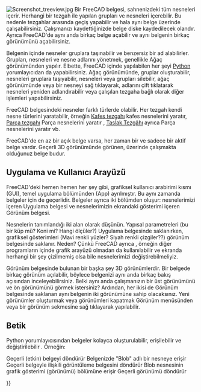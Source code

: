 <languages/>

{{Docnav
|[[Navigation_Cube|Navigation Cube]]
|[[Property_editor|Property editor]]
}}

{{TOCright}}

[[Image:Screenshot treeview.jpg|left]]
Bir FreeCAD belgesi, sahnenizdeki tüm nesneleri içerir. Herhangi bir tezgah ile yapılan grupları ve nesneleri içerebilir. Bu nedenle tezgahlar arasında geçiş yapabilir ve hala aynı belge üzerinde çalışabilirsiniz. Çalışmanızı kaydettiğinizde belge diske kaydedilecek olandır. Ayrıca FreeCAD'de aynı anda birkaç belge açabilir ve aynı belgenin birkaç görünümünü açabilirsiniz.

<div class="mw-translate-fuzzy">
Belgenin içinde nesneler gruplara taşınabilir ve benzersiz bir ad alabilirler. Grupları, nesneleri ve nesne adlarını yönetmek, genellikle Ağaç görünümünden yapılır. Elbette, FreeCAD içinde yapılabilen her şeyi [[Python]] yorumlayıcıdan da yapabilirsiniz. Ağaç görünümünde, gruplar oluşturabilir, nesneleri gruplara taşıyabilir, nesneleri veya grupları silebilir, ağaç görünümünde veya bir nesneyi sağ tıklayarak, adlarını çift tıklatarak nesneleri yeniden adlandırabilir veya çalışılan tezgaha bağlı olarak diğer işlemleri yapabilirsiniz.
</div>

<div class="mw-translate-fuzzy">
FreeCAD belgesindeki nesneler farklı türlerde olabilir. Her tezgah kendi nesne türlerini yaratabilir, örneğin [[Mesh Workbench|Kafes tezgahı]] kafes nesnelerini yaratır, [[Part Workbench|Parça tezgahı]] Parça nesnelerini yaratır , [[Draft Workbench|Taslak Tezgâhı]] ayrıca Parça nesnelerini yaratır vb.
</div>

FreeCAD'de en az bir açık belge varsa, her zaman bir ve sadece bir aktif belge vardır. Geçerli 3D görünümünde görünen, üzerinde çalışmakta olduğunuz belge budur.

<span id="Application_and_User_Interface"></span>
==Uygulama ve Kullanıcı Arayüzü==

FreeCAD'deki hemen hemen her şey gibi, grafiksel kullanıcı arabirimi kısmı (GUI), temel uygulama bölümünden (App) ayrılmıştır. Bu aynı zamanda belgeler için de geçerlidir. Belgeler ayrıca iki bölümden oluşur: nesnelerimizi içeren Uygulama belgesi ve nesnelerimizin ekrandaki gösterimi içeren Görünüm belgesi. 

Nesnelerin tanımlandığı iki alan olarak düşünün. Yapısal parametreleri (bu bir küp mü? Koni mi? Hangi ölçüler?) Uygulama belgesinde saklanırken, grafiksel gösterimleri (Mavi renkli yüzler? Siyah renkli çizgiler??) görünüm belgesinde saklanır. Neden? Çünkü FreeCAD ayrıca , örneğin diğer programların içinde grafik arayüzü olmadan da kullanılabilir ve ekranda herhangi bir şey çizilmemiş olsa bile nesnelerimizi değiştirebilmeliyiz.

Görünüm belgesinde bulunan bir başka şey 3D görünümlerdir. Bir belgede birkaç görünüm açılabilir, böylece belgenizi aynı anda birkaç bakış açısından inceleyebilirsiniz. Belki aynı anda çalışmanızın bir üst görünümünü ve ön görünümünü görmek istersiniz? Ardından, her ikisi de Görünüm belgesinde saklanan aynı belgenin iki görünümüne sahip olacaksınız. Yeni görünümler oluşturmak veya görünümleri kapatmak Görünüm menüsünden veya bir görünüm sekmesine sağ tıklayarak yapılabilir.

<span id="Scripting"></span>
==Betik==

<div class="mw-translate-fuzzy">
Python yorumlayıcısından belgeler kolayca oluşturulabilir, erişilebilir ve değiştirilebilir . Örneğin:
</div>
{{Code|code=
FreeCAD.ActiveDocument
}}
Geçerli (etkin) belgeyi döndürür
{{Code|code=
FreeCAD.ActiveDocument.Blob
}}
Belgenizde "Blob" adlı bir nesneye erişir
{{Code|code=
FreeCADGui.ActiveDocument
}}
Geçerli belgeyle ilişkili görüntüleme belgesini döndürür
{{Code|code=
FreeCADGui.ActiveDocument.Blob
}}
Blob nesnesinin grafik gösterimi (görünümü) bölümüne erişir
{{Code|code=
FreeCADGui.ActiveDocument.ActiveView
}}
Geçerli görünümü döndürür


<div class="mw-translate-fuzzy">
{{docnav/tr|[[Mouse Model/tr|Fare ile 3D gezinme]]|[[Preferences Editor/tr|Seçenekler penceresi]]}}
</div>

{{Userdocnavi{{#translation:}}}}